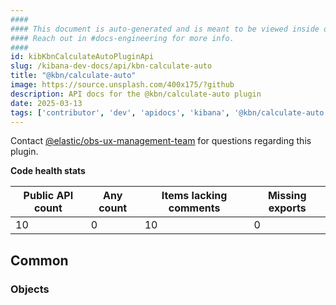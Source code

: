 ```yaml
---
####
#### This document is auto-generated and is meant to be viewed inside our experimental, new docs system.
#### Reach out in #docs-engineering for more info.
####
id: kibKbnCalculateAutoPluginApi
slug: /kibana-dev-docs/api/kbn-calculate-auto
title: "@kbn/calculate-auto"
image: https://source.unsplash.com/400x175/?github
description: API docs for the @kbn/calculate-auto plugin
date: 2025-03-13
tags: ['contributor', 'dev', 'apidocs', 'kibana', '@kbn/calculate-auto']
---
```




Contact [@elastic/obs-ux-management-team](https://github.com/orgs/elastic/teams/obs-ux-management-team) for questions regarding this plugin.

**Code health stats**

| Public API count  | Any count | Items lacking comments | Missing exports |
|-------------------|-----------|------------------------|-----------------|
| 10 | 0 | 10 | 0 |

## Common

### Objects
<DocDefinitionList data={kbnCalculateAutoObj.common.objects}/>

